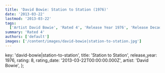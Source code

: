 ```yaml
---
title: 'David Bowie: Station to Station (1976)'
date: '2013-03-22'
lastmod: '2013-03-22'
tags:
  ['Artist David Bowie', 'Rated 4', 'Release Year 1976', 'Release Decade 1970']
summary: 'Rated 4'
authors: ['default']
images: ['/content/images/david-bowie|station-to-station.jpg']
---
```


  key: 'david-bowie|station-to-station',
  title: 'Station to Station',
  release_year: 1976,
  rating: 8,
  rating_date: '2013-03-22T00:00:00.000Z',
  artist: 'David Bowie',
};

<MusicRating data={data} />
